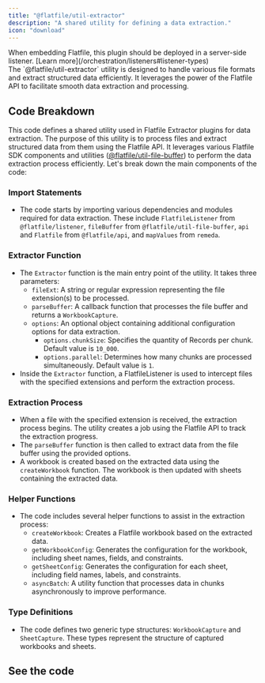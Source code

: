 ```yaml
---
title: "@flatfile/util-extractor"
description: "A shared utility for defining a data extraction."
icon: "download"
---
```


<Warning>
  When embedding Flatfile, this plugin should be deployed in a server-side
  listener. [Learn more](/orchestration/listeners#listener-types)
</Warning>

<CardGroup cols={1}>
  <Card title="@flatfile/util-extractor" icon="download">
    <br />
    The `@flatfile/util-extractor` utility is designed to handle various file formats
    and extract structured data efficiently. It leverages the power of the Flatfile
    API to facilitate smooth data extraction and processing.
  </Card>
</CardGroup>

## Code Breakdown

This code defines a shared utility used in Flatfile Extractor plugins for data extraction. The purpose of this utility is to process files and extract structured data from them using the Flatfile API. It leverages various Flatfile SDK components and utilities ([@flatfile/util-file-buffer](./file-buffer)) to perform the data extraction process efficiently. Let's break down the main components of the code:

### **Import Statements**

- The code starts by importing various dependencies and modules required for data extraction. These include `FlatfileListener` from `@flatfile/listener`, `fileBuffer` from `@flatfile/util-file-buffer`, `api` and `Flatfile` from `@flatfile/api`, and `mapValues` from `remeda`.

### **Extractor Function**

- The `Extractor` function is the main entry point of the utility. It takes three parameters:
  - `fileExt`: A string or regular expression representing the file extension(s) to be processed.
  - `parseBuffer`: A callback function that processes the file buffer and returns a `WorkbookCapture`.
  - `options`: An optional object containing additional configuration options for data extraction.
    - `options.chunkSize`: Specifies the quantity of Records per chunk. Default value is `10_000`.
    - `options.parallel`: Determines how many chunks are processed simultaneously. Default value is `1`.
- Inside the `Extractor` function, a FlatfileListener is used to intercept files with the specified extensions and perform the extraction process.

### **Extraction Process**

- When a file with the specified extension is received, the extraction process begins. The utility creates a job using the Flatfile API to track the extraction progress.
- The `parseBuffer` function is then called to extract data from the file buffer using the provided options.
- A workbook is created based on the extracted data using the `createWorkbook` function. The workbook is then updated with sheets containing the extracted data.

### **Helper Functions**

- The code includes several helper functions to assist in the extraction process:
  - `createWorkbook`: Creates a Flatfile workbook based on the extracted data.
  - `getWorkbookConfig`: Generates the configuration for the workbook, including sheet names, fields, and constraints.
  - `getSheetConfig`: Generates the configuration for each sheet, including field names, labels, and constraints.
  - `asyncBatch`: A utility function that processes data in chunks asynchronously to improve performance.

### **Type Definitions**

- The code defines two generic type structures: `WorkbookCapture` and `SheetCapture`. These types represent the structure of captured workbooks and sheets.

## See the code

<CardGroup cols={2}>
  <Card
    title="@flatfile/util-extractor"
    href="https://github.com/FlatFilers/flatfile-plugins/tree/main/utils/extractor"
    icon="github"
  ></Card>
</CardGroup>
